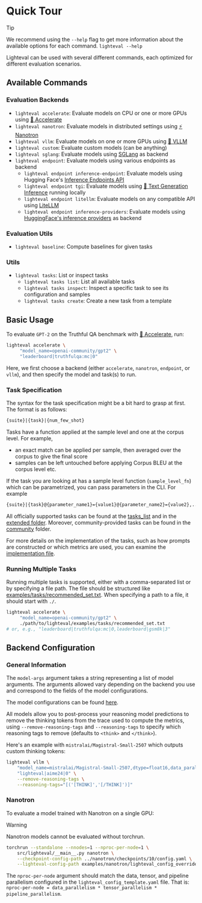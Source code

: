 # Quick Tour

> [!TIP]
> We recommend using the `--help` flag to get more information about the
> available options for each command.
> `lighteval --help`

Lighteval can be used with several different commands, each optimized for different evaluation scenarios.

## Available Commands

### Evaluation Backends

- `lighteval accelerate`: Evaluate models on CPU or one or more GPUs using [🤗
  Accelerate](https://github.com/huggingface/accelerate)
- `lighteval nanotron`: Evaluate models in distributed settings using [⚡️
  Nanotron](https://github.com/huggingface/nanotron)
- `lighteval vllm`: Evaluate models on one or more GPUs using [🚀
  VLLM](https://github.com/vllm-project/vllm)
- `lighteval custom`: Evaluate custom models (can be anything)
- `lighteval sglang`: Evaluate models using [SGLang](https://github.com/sgl-project/sglang) as backend
- `lighteval endpoint`: Evaluate models using various endpoints as backend
  - `lighteval endpoint inference-endpoint`: Evaluate models using Hugging Face's [Inference Endpoints API](https://huggingface.co/inference-endpoints/dedicated)
  - `lighteval endpoint tgi`: Evaluate models using [🔗 Text Generation Inference](https://huggingface.co/docs/text-generation-inference/en/index) running locally
  - `lighteval endpoint litellm`: Evaluate models on any compatible API using [LiteLLM](https://www.litellm.ai/)
  - `lighteval endpoint inference-providers`: Evaluate models using [HuggingFace's inference providers](https://huggingface.co/docs/inference-providers/en/index) as backend

### Evaluation Utils

- `lighteval baseline`: Compute baselines for given tasks

### Utils

- `lighteval tasks`: List or inspect tasks
  - `lighteval tasks list`: List all available tasks
  - `lighteval tasks inspect`: Inspect a specific task to see its configuration and samples
  - `lighteval tasks create`: Create a new task from a template

## Basic Usage

To evaluate `GPT-2` on the Truthful QA benchmark with [🤗
  Accelerate](https://github.com/huggingface/accelerate), run:

```bash
lighteval accelerate \
     "model_name=openai-community/gpt2" \
     "leaderboard|truthfulqa:mc|0"
```

Here, we first choose a backend (either `accelerate`, `nanotron`, `endpoint`, or `vllm`), and then specify the model and task(s) to run.

### Task Specification

The syntax for the task specification might be a bit hard to grasp at first. The format is as follows:

```txt
{suite}|{task}|{num_few_shot}
```

Tasks have a function applied at the sample level and one at the corpus level. For example,
- an exact match can be applied per sample, then averaged over the corpus to give the final score
- samples can be left untouched before applying Corpus BLEU at the corpus level
etc.

If the task you are looking at has a sample level function (`sample_level_fn`) which can be parametrized, you can pass parameters in the CLI.
For example
```txt
{suite}|{task}@{parameter_name1}={value1}@{parameter_name2}={value2},...|0
```

All officially supported tasks can be found at the [tasks_list](available-tasks) and in the
[extended folder](https://github.com/huggingface/lighteval/tree/main/src/lighteval/tasks/extended).
Moreover, community-provided tasks can be found in the
[community](https://github.com/huggingface/lighteval/tree/main/community_tasks) folder.

For more details on the implementation of the tasks, such as how prompts are constructed or which metrics are used, you can examine the
[implementation file](https://github.com/huggingface/lighteval/blob/main/src/lighteval/tasks/default_tasks.py).

### Running Multiple Tasks

Running multiple tasks is supported, either with a comma-separated list or by specifying a file path.
The file should be structured like [examples/tasks/recommended_set.txt](https://github.com/huggingface/lighteval/blob/main/examples/tasks/recommended_set.txt).
When specifying a path to a file, it should start with `./`.

```bash
lighteval accelerate \
     "model_name=openai-community/gpt2" \
     ./path/to/lighteval/examples/tasks/recommended_set.txt
# or, e.g., "leaderboard|truthfulqa:mc|0,leaderboard|gsm8k|3"
```

## Backend Configuration

### General Information

The `model-args` argument takes a string representing a list of model
arguments. The arguments allowed vary depending on the backend you use and
correspond to the fields of the model configurations.

The model configurations can be found [here](./package_reference/models).

All models allow you to post-process your reasoning model predictions
to remove the thinking tokens from the trace used to compute the metrics,
using `--remove-reasoning-tags` and `--reasoning-tags` to specify which
reasoning tags to remove (defaults to `<think>` and `</think>`).

Here's an example with `mistralai/Magistral-Small-2507` which outputs custom
thinking tokens:

```bash
lighteval vllm \
    "model_name=mistralai/Magistral-Small-2507,dtype=float16,data_parallel_size=4" \
    "lighteval|aime24|0" \
    --remove-reasoning-tags \
    --reasoning-tags="[('[THINK]','[/THINK]')]"
```

### Nanotron

To evaluate a model trained with Nanotron on a single GPU:

> [!WARNING]
> Nanotron models cannot be evaluated without torchrun.

```bash
torchrun --standalone --nnodes=1 --nproc-per-node=1 \
    src/lighteval/__main__.py nanotron \
    --checkpoint-config-path ../nanotron/checkpoints/10/config.yaml \
    --lighteval-config-path examples/nanotron/lighteval_config_override_template.yaml
```

The `nproc-per-node` argument should match the data, tensor, and pipeline
parallelism configured in the `lighteval_config_template.yaml` file.
That is: `nproc-per-node = data_parallelism * tensor_parallelism *
pipeline_parallelism`.
